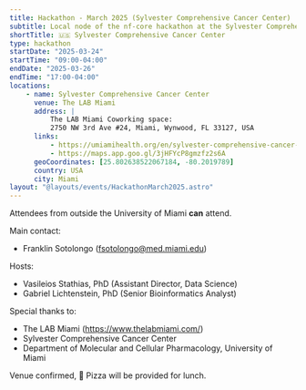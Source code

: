 ```yaml
---
title: Hackathon - March 2025 (Sylvester Comprehensive Cancer Center)
subtitle: Local node of the nf-core hackathon at the Sylvester Comprehensive Cancer Center
shortTitle: 🇺🇸 Sylvester Comprehensive Cancer Center
type: hackathon
startDate: "2025-03-24"
startTime: "09:00-04:00"
endDate: "2025-03-26"
endTime: "17:00-04:00"
locations:
    - name: Sylvester Comprehensive Cancer Center
      venue: The LAB Miami
      address: |
          The LAB Miami Coworking space:
          2750 NW 3rd Ave #24, Miami, Wynwood, FL 33127, USA
      links:
          - https://umiamihealth.org/en/sylvester-comprehensive-cancer-center
          - https://maps.app.goo.gl/3jHFYcP8gmzfz2s6A
      geoCoordinates: [25.802638522067184, -80.2019789]
      country: USA
      city: Miami
layout: "@layouts/events/HackathonMarch2025.astro"
---
```


Attendees from outside the University of Miami **can** attend.

Main contact:

- Franklin Sotolongo ([fsotolongo@med.miami.edu](mailto:fsotolongo@med.miami.edu))

Hosts:

- Vasileios Stathias, PhD (Assistant Director, Data Science)
- Gabriel Lichtenstein, PhD (Senior Bioinformatics Analyst)

Special thanks to:

- The LAB Miami (https://www.thelabmiami.com/)
- Sylvester Comprehensive Cancer Center
- Department of Molecular and Cellular Pharmacology, University of Miami

Venue confirmed, 🍕 Pizza will be provided for lunch.
